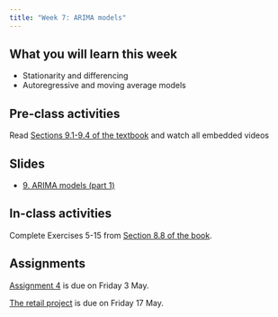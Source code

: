 ```yaml
---
title: "Week 7: ARIMA models"
---
```


## What you will learn this week

* Stationarity and differencing
* Autoregressive and moving average models

## Pre-class activities

Read [Sections 9.1-9.4 of the textbook](https://otexts.com/fpp3/arima.html) and watch all embedded videos

## Slides

* [9. ARIMA models (part 1)](slides/9-arima_a.pdf)

## In-class activities

Complete Exercises 5-15 from [Section 8.8 of the book](https://otexts.com/fpp3/expsmooth-exercises.html).

## Assignments

[Assignment 4](https://learning.monash.edu/mod/assign/view.php?id=1343951) is due on Friday 3 May.

[The retail project](https://learning.monash.edu/mod/assign/view.php?id=1343999) is due on Friday 17 May.
